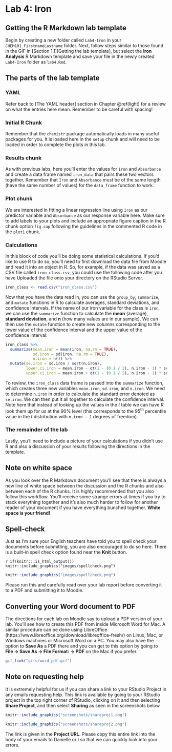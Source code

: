 # Lab 4: Iron {#iron}

## Getting the R Markdown lab template

Begin by creating a new folder called `Lab4-Iron` in your `CHEM101_FirstnameLastname` folder. Next, follow steps similar to those found in the GIF in [Section 1.1][Getting the lab template], but select the **Iron Analysis** R Markdown template and save your file in the newly created `Lab4-Iron` folder as `lab4.Rmd`.

## The parts of the lab template

### YAML

Refer back to [The YAML header] section in Chapter \@ref(light) for a review on what the entries here mean.  Remember to be careful with spacing!

### Initial R Chunk

Remember that the `chemistr` package automatically loads in many useful packages for you.  It is loaded here in the `setup` chunk and will need to be loaded in order to complete the plots in this lab. 

### Results chunk

As with previous labs, here you'll enter the values for `Iron` and `Absorbance` and create a data frame named `iron_data` that pairs these two vectors together.  Remember that `Iron` and `Absorbance` must be of the same length (have the same number of values) for the `data_frame` function to work.

### Plot chunk

We are interested in fitting a linear regression line using `Iron` as our predictor variable and `Absorbance` as our response variable here.  Make sure to add labels to your plots and include an appropriate figure caption in the R chunk option `fig.cap` following the guidelines in the commented R code in the `plot1` chunk.

### Calculations

In this block of code you'll be doing some statistical calculations.  If you'd like to use R to do so, you'll need to first download the data file from Moodle and read it into an object in R.  So, for example, if the data was saved as a CSV file called `iron_class.csv`, you could use the following code after you have Uploaded the file onto your directory on the RStudio Server.

```r
iron_class <- read.csv("iron_class.csv")
```

Now that you have the data read in, you can use the `group_by`, `summarize`, and `mutate` functions in R to calculate averages, standard deviations, and confidence intervals.  If the name of our iron variable for the class is `iron`, we can use the `summarize` function to calculate the **mean** (average), **standard deviation**, and **n** (how many values are in our sample).  We can then use the `mutate` function to create new columns corresponding to the lower value of the confidence interval and the upper value of the confidence interval:

```r
iron_class %>%
  summarize(mean.iron = mean(iron, na.rm = TRUE),
            sd.iron = sd(iron, na.rm = TRUE),
            n.iron = n()) %>%
  mutate(se.iron = sd.iron / sqrt(n.iron),
         lower.ci.iron = mean.iron - qt(1 - (0.1 / 2), n.iron - 1) * se.iron,
         upper.ci.iron = mean.iron + qt(1 - (0.1 / 2), n.iron - 1) * se.iron)
```

To review, the `iron_class` data frame is passed into the `summarize` function, which creates three new variables `mean.iron`, `sd.iron`, and `n.iron`.  We need to determine `n.iron` in order to calculate the standard error denoted as `se.iron`.  We can then put it all together to calculate the confidence interval.  Note here that instead of looking up the values in the $t$ table we can have R look them up for us at the 90% level (this corresponds to the 95^th^ percentile value in the $t$ distribution with `n.iron - 1` degrees of freedom).

### The remainder of the lab

Lastly, you'll need to include a picture of your calculations if you didn't use R and also a discussion of your results following the directions in the template.

## Note on white space

As you look over the R Markdown document you'll see that there is always a new line of white space between the discussion and the R chunks and also between each of the R chunks.  It is highly recommended that you also follow this workflow.  You'll receive some strange errors at times if you try to stack everything together and it's also much harder to follow for another reader of your document if you have everything bunched together.  **White space is your friend!**

## Spell-check

Just as I'm sure your English teachers have told you to spell check your documents before submitting, you are also encouraged to do so here.  There is a built-in spell check option found near the **Knit** button.  

`r if(knitr:::is_html_output()) knitr::include_graphics("images/spellcheck.png")`

```r
knitr::include_graphics("images/spellcheck.png")
```

Please run this and carefully read over your lab report before converting it to a PDF and submitting it to Moodle.

## Converting your Word document to PDF

The directions for each lab on Moodle say to upload a PDF version of your lab.  You'll see how to create this PDF from inside Microsoft Word for Mac.  A similar procedure can be done using LibreOffice (https://www.libreoffice.org/download/libreoffice-fresh/) on Linux, Mac, or Windows machines or Microsoft Word on a PC.  You may also have the option to **Save As** a PDF there and you can get to this option by going to **File -> Save As -> File Format: -> PDF** on the Mac if you prefer.

```r
gif_link("gifs/word_pdf.gif")
```

## Note on requesting help

It is extremely helpful for us if you can share a link to your RStudio Project in any emails requesting help.  This link is available by going to your RStudio project in the top right corner of RStudio, clicking on it and then selecting **Share Project**, and then select **Sharing** as seen in the screenshots below.

```r
knitr::include_graphics("screenshots/shareproj1.png")
```

```r
knitr::include_graphics("screenshots/shareproj2.png")
```

The link is given in the **Project URL**.  Please copy this entire link into the body of your emails to Danielle or I so that we can quickly look into your errors.


